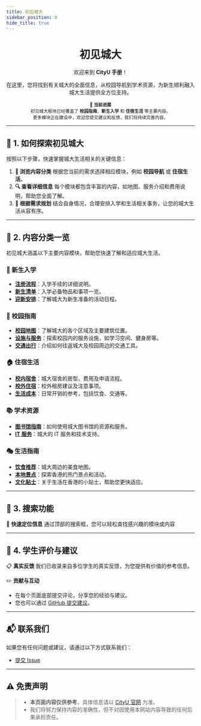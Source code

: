 ```yaml
---
title: 初见城大
sidebar_position: 0
hide_title: true
---
```


<div align="center" style={{ lineHeight: '1.5', fontSize: '0.9rem' }}>
    <h1 style={{ marginBottom: '0.5rem', fontSize: '2.5rem', background: 'linear-gradient(90deg, #de6f31, #da542b, #bf1846, #9f0c43)', WebkitBackgroundClip: 'text', WebkitTextFillColor: 'transparent' }}><strong>初见城大</strong></h1>
    <p style={{ marginBottom: '0.5rem', color: '#555' }}>欢迎来到 <strong>CityU 手册</strong>！</p>
    <p style={{ marginBottom: '0.5rem', color: '#555' }}>在这里，您将找到有关城大的全面信息，从校园导航到学术资源，为新生顺利融入城大生活提供全方位支持。</p>
    <small style={{ fontSize: '0.6rem', color: '#777' }}>
        🌟 <strong>当前进展</strong><br />
        初见城大板块已经覆盖了 <strong>校园指南</strong>、<strong>新生入学</strong> 和 <strong>住宿生活</strong> 等主要内容。<br />
        更多模块正在建设中，欢迎您提交建议和反馈，我们将持续完善内容。<br />
    </small>
</div>

---

## 🚀 **1. 如何探索初见城大**

按照以下步骤，快速掌握城大生活相关的关键信息：

1. **📂 浏览内容分类**
根据您当前的需求选择相应模块，例如 **校园导航** 或 **住宿生活**。
2. **🔍 查看详细信息**
每个模块都包含丰富的内容，如地图、服务介绍和费用说明，帮助您全面了解。
3. **📝 根据需求规划**
结合自身情况，合理安排入学和生活相关事务，让您的城大生活从容有序。

---

## 📑 **2. 内容分类一览**

初见城大涵盖以下主要内容模块，帮助您快速了解和适应城大生活。

### 🏫 新生入学
- **[注册流程](./NewStudentOnboarding/RegistrationProcess)**：入学手续的详细说明。
- **[新生清单](./NewStudentOnboarding/Checklist)**：入学必备物品和事项一览。
- **[迎新安排](./NewStudentOnboarding/OrientationSchedule)**：了解城大为新生准备的活动日程。

### 📘 校园指南
- **[校园地图](./CampusGuide/CampusMap)**：了解城大的各个区域及主要建筑位置。
- **[设施与服务](./CampusGuide/FacilitiesAndServices)**：探索校园内的服务设施，如学习空间、健身房等。
- **[交通出行](./CampusGuide/Transportation)**：介绍如何往返城大及校园周边的交通工具。

### 🏠 住宿生活
- **[校内宿舍](./AccommodationAndLiving/OnCampusHousing)**：城大宿舍的房型、费用及申请流程。
- **[校外住宿](./AccommodationAndLiving/OffCampusHousing)**：校外租房建议及注意事项。
- **[生活成本](./AccommodationAndLiving/LivingCosts)**：日常开销的参考，包括饮食、交通等。

### 📚 学术资源
- **[图书馆指南](./AcademicResources/LibraryGuide)**：如何使用城大图书馆的资源和服务。
- **[IT 服务](./AcademicResources/ITServices)**：城大的 IT 服务和技术支持。

### 🎭 生活指南
- **[饮食推荐](./LifeGuide/FoodAndDining)**：城大周边的美食地图。
- **[本地景点](./LifeGuide/LocalAttractions)**：探索香港的热门景点和活动。
- **[文化贴士](./LifeGuide/CulturalTips)**：关于生活在香港的小贴士，帮助您更快适应。

---

## 🔎 **3. 搜索功能**

🎯 **快速定位信息**
通过顶部的搜索框，您可以轻松查找感兴趣的模块或内容

---

## 💬 **4. 学生评价与建议**

📋 **真实反馈**
我们已收录来自多位学生的真实反馈，为您提供有价值的参考信息。

✏️ **贡献与互动**
- 在每个页面底部提交评论，分享您的经验与建议。
- 您也可以通过 [GitHub 提交建议](https://github.com/penjc/cityU-navigator/issues)。

---

## 📬 **联系我们**

如果您有任何问题或建议，请通过以下方式联系我们：
- [提交 Issue](https://github.com/penjc/cityU-navigator/issues)

---

## ⚠️ **免责声明**

> - **本页面内容仅供参考**，具体信息请以 [CityU 官网](https://www.cityu.edu.hk) 为准。
> - 我们将努力保持内容的准确性，但不对因使用本网站内容导致的任何后果承担责任。